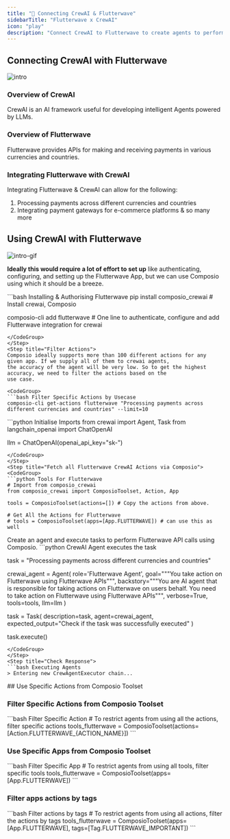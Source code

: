 ```yaml
---
title: "🚀 Connecting CrewAI & Flutterwave"
sidebarTitle: "Flutterwave x CrewAI"
icon: "play"
description: "Connect CrewAI to Flutterwave to create agents to perform tasks using natural language"
---
```


## Connecting CrewAI with Flutterwave
![intro](/media/intro.jpg)

### Overview of CrewAI

CrewAI is an AI framework useful for developing intelligent Agents powered by LLMs.

### Overview of Flutterwave

Flutterwave provides APIs for making and receiving payments in various currencies and countries.

### Integrating Flutterwave with CrewAI

Integrating Flutterwave & CrewAI can allow for the following:

1. Processing payments across different currencies and countries
2. Integrating payment gateways for e-commerce platforms
& so many more

## Using CrewAI with Flutterwave
![intro-gif](/media/intro.gif)
<Steps>
<Step title="Setting Up the Environment">

**Ideally this would require a lot of effort to set up** like authenticating, configuring, and setting up the Flutterwave App, but we can use Composio using which it should be a breeze.

<CodeGroup>
```bash Installing & Authorising Flutterwave
pip install composio_crewai # Install crewai, Composio 

composio-cli add flutterwave # One line to authenticate, configure and add Flutterwave integration for crewai
```
</CodeGroup>
</Step>
<Step title="Filter Actions">
Composio ideally supports more than 100 different actions for any given app. If we supply all of them to crewai agents, 
the accuracy of the agent will be very low. So to get the highest accuracy, we need to filter the actions based on the 
use case.

<CodeGroup>
```bash Filter Specific Actions by Usecase
composio-cli get-actions flutterwave "Processing payments across different currencies and countries" --limit=10
```
</CodeGroup>

</Step>
<Step title="Import Base Packages">

<CodeGroup>
```python Initialise Imports
from crewai import Agent, Task
from langchain_openai import ChatOpenAI

llm = ChatOpenAI(openai_api_key="sk-<OPENAI KEY>")
```
</CodeGroup>
</Step>
<Step title="Fetch all Flutterwave CrewAI Actions via Composio">
<CodeGroup>
```python Tools For Flutterwave
# Import from composio_crewai
from composio_crewai import ComposioToolset, Action, App

tools = ComposioToolset(actions=[]) # Copy the actions from above. 

# Get All the Actions for Flutterwave
# tools = ComposioToolset(apps=[App.FLUTTERWAVE]) # can use this as well
```
</CodeGroup>
</Step>
<Step title="Execute the Agent">
Create an agent and execute tasks to perform Flutterwave API calls using Composio. 
<CodeGroup>
```python CrewAI Agent executes the task

task = "Processing payments across different currencies and countries"

crewai_agent = Agent(
    role='Flutterwave Agent',
    goal="""You take action on Flutterwave using Flutterwave APIs""",
    backstory="""You are AI agent that is responsible for taking actions on Flutterwave on users behalf. You need to take action on Flutterwave using Flutterwave APIs""",
    verbose=True,
    tools=tools,
    llm=llm
)

task = Task(
    description=task,
    agent=crewai_agent,
    expected_output="Check if the task was successfully executed"
)

task.execute()
```
</CodeGroup>
</Step>
<Step title="Check Response">
```bash Executing Agents
> Entering new CrewAgentExecutor chain...
```
</Step>
</Steps>
## Use Specific Actions from Composio Toolset

### Filter Specific Actions from Composio Toolset

<CodeGroup>
```bash Filter Specific Action
# To restrict agents from using all the actions, filter specific actions
tools_flutterwave = ComposioToolset(actions=[Action.FLUTTERWAVE_{ACTION_NAME}])
```
</CodeGroup>

### Use Specific Apps from Composio Toolset
<CodeGroup>
```bash Filter Specific App
# To restrict agents from using all tools, filter specific tools
tools_flutterwave = ComposioToolset(apps=[App.FLUTTERWAVE])
```
</CodeGroup>

### Filter apps actions by tags 
<CodeGroup>
```bash Filter actions by tags
# To restrict agents from using all actions, filter the actions by tags
tools_flutterwave = ComposioToolset(apps=[App.FLUTTERWAVE], tags=[Tag.FLUTTERWAVE_IMPORTANT])
```
</CodeGroup>